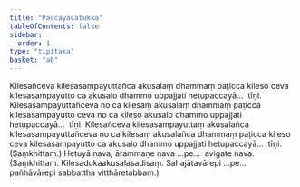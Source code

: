 ```yaml
---
title: "Paccayacatukka"
tableOfContents: false
sidebar:
  order: 1
type: "tipitaka"
basket: "ab"
---
```



<DynamicBreadcrumb />

<Division number="26">

<Paragraph number="2360">
Kilesañceva kilesasampayuttañca akusalaṃ dhammaṃ paṭicca kileso ceva kilesasampayutto ca akusalo dhammo uppajjati hetupaccayā…  tīṇi.
</Paragraph>

<Paragraph number="2361">
Kilesasampayuttañceva no ca kilesaṃ akusalaṃ dhammaṃ paṭicca kilesasampayutto ceva no ca kileso akusalo dhammo uppajjati hetupaccayā…  tīṇi.
</Paragraph>

<Paragraph number="2362">
Kilesañceva kilesasampayuttaṃ akusalañca kilesasampayuttañceva no ca kilesaṃ akusalañca dhammaṃ paṭicca kileso ceva kilesasampayutto ca akusalo dhammo uppajjati hetupaccayā…  tīṇi. (Saṃkhittaṃ.)
</Paragraph>

</Division>
<Division number="27">

<Paragraph number="2363">
Hetuyā nava, ārammaṇe nava …pe…  avigate nava. (Saṃkhittaṃ. Kilesadukaakusalasadisaṃ. Sahajātavārepi …pe…  pañhāvārepi sabbattha vitthāretabbaṃ.)
</Paragraph>
</Division>